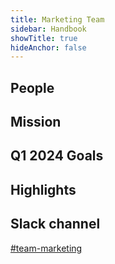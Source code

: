 ```yaml
---
title: Marketing Team
sidebar: Handbook
showTitle: true
hideAnchor: false
---
```


## People

<TeamMembers />

## Mission

<Mission />

## Q1 2024 Goals

<Objectives />

## Highlights

<RoadmapHighlights />

## Slack channel

[#team-marketing](https://posthog.slack.com/messages/team-marketing)
